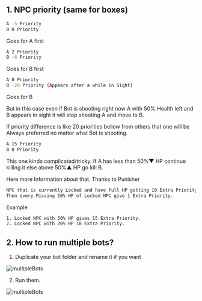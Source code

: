 ## 1. NPC priority (same for boxes)

```bash
A -5 Priority
B 0 Priority
```
Goes for A first

```bash
A 2 Priority
B -6 Priority
```
Goes for B first

```bash
A 0 Priority
B -20 Priority (Appears after a while in Sight)
```
Goes for B

But in this case even if Bot is shooting right now A with 50% Health left and B appears in sight it will stop shooting A and move to B.

If priority difference is like 20 priorities bellow from others that one will be Always preferred no matter what Bot is shooting.

```bash
A 15 Priority
B 0 Priority
```

This one kinda complicated/tricky. If A has less than 50%▼ HP continue killing it else above 50%▲ HP go kill B.

Here more Information about that. Thanks to Punisher
```bash
NPC that is currently Locked and have Full HP getting 10 Extra Priority.
Then every Missing 10% HP of Locked NPC give 1 Extra Priority.
```
Example
```bash
1. Locked NPC with 50% HP gives 15 Extra Priority.
2. Locked NPC with 20% HP 18 Extra Priority.
```

## 2. How to run multiple bots?

1. Duplicate your bot folder and rename it if you want

![multipleBots](public/multipleBots1.png)

2. Run them.

![multipleBots](public/multipleBots2.png)